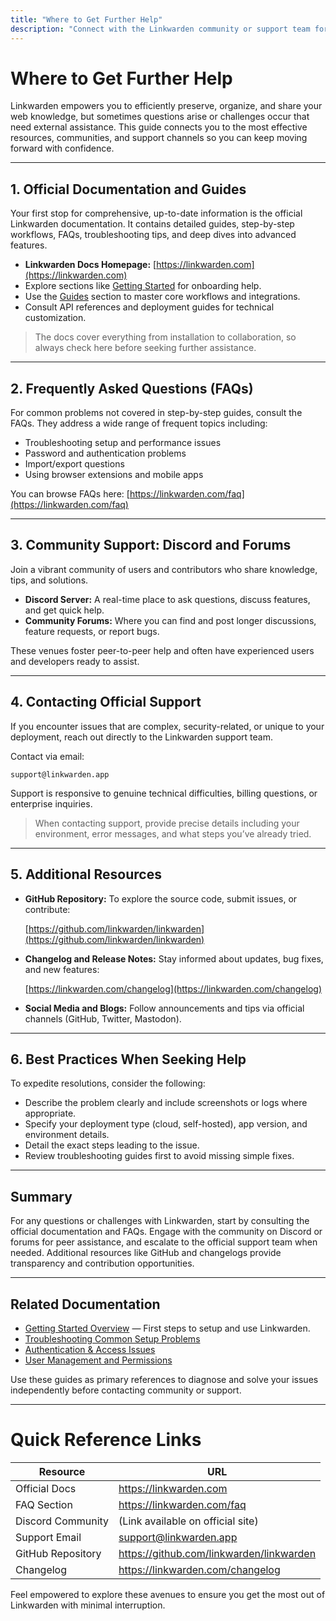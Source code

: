 ```yaml
---
title: "Where to Get Further Help"
description: "Connect with the Linkwarden community or support team for additional assistance. Learn where to find documentation, reach out on Discord, or check FAQs for uncommon issues."
---
```


# Where to Get Further Help

Linkwarden empowers you to efficiently preserve, organize, and share your web knowledge, but sometimes questions arise or challenges occur that need external assistance. This guide connects you to the most effective resources, communities, and support channels so you can keep moving forward with confidence.

---

## 1. Official Documentation and Guides

Your first stop for comprehensive, up-to-date information is the official Linkwarden documentation. It contains detailed guides, step-by-step workflows, FAQs, troubleshooting tips, and deep dives into advanced features.

- **Linkwarden Docs Homepage:** [https://linkwarden.com](https://linkwarden.com)
- Explore sections like [Getting Started](https://linkwarden.com/getting-started) for onboarding help.
- Use the [Guides](https://linkwarden.com/guides) section to master core workflows and integrations.
- Consult API references and deployment guides for technical customization.

> The docs cover everything from installation to collaboration, so always check here before seeking further assistance.

---

## 2. Frequently Asked Questions (FAQs)

For common problems not covered in step-by-step guides, consult the FAQs. They address a wide range of frequent topics including:

- Troubleshooting setup and performance issues
- Password and authentication problems
- Import/export questions
- Using browser extensions and mobile apps

You can browse FAQs here: [https://linkwarden.com/faq](https://linkwarden.com/faq)

---

## 3. Community Support: Discord and Forums

Join a vibrant community of users and contributors who share knowledge, tips, and solutions.

- **Discord Server:** A real-time place to ask questions, discuss features, and get quick help.
- **Community Forums:** Where you can find and post longer discussions, feature requests, or report bugs.

These venues foster peer-to-peer help and often have experienced users and developers ready to assist.

---

## 4. Contacting Official Support

If you encounter issues that are complex, security-related, or unique to your deployment, reach out directly to the Linkwarden support team.

Contact via email:

```
support@linkwarden.app
```

Support is responsive to genuine technical difficulties, billing questions, or enterprise inquiries.

> When contacting support, provide precise details including your environment, error messages, and what steps you’ve already tried.

---

## 5. Additional Resources

- **GitHub Repository:** To explore the source code, submit issues, or contribute:

  [https://github.com/linkwarden/linkwarden](https://github.com/linkwarden/linkwarden)

- **Changelog and Release Notes:** Stay informed about updates, bug fixes, and new features:

  [https://linkwarden.com/changelog](https://linkwarden.com/changelog)

- **Social Media and Blogs:** Follow announcements and tips via official channels (GitHub, Twitter, Mastodon).

---

## 6. Best Practices When Seeking Help

To expedite resolutions, consider the following:

- Describe the problem clearly and include screenshots or logs where appropriate.
- Specify your deployment type (cloud, self-hosted), app version, and environment details.
- Detail the exact steps leading to the issue.
- Review troubleshooting guides first to avoid missing simple fixes.

---

## Summary

For any questions or challenges with Linkwarden, start by consulting the official documentation and FAQs. Engage with the community on Discord or forums for peer assistance, and escalate to the official support team when needed. Additional resources like GitHub and changelogs provide transparency and contribution opportunities.

---

## Related Documentation

- [Getting Started Overview](https://linkwarden.com/getting-started) — First steps to setup and use Linkwarden.
- [Troubleshooting Common Setup Problems](https://linkwarden.com/getting-started/troubleshooting-faq/common-setup-issues)
- [Authentication & Access Issues](https://linkwarden.com/getting-started/troubleshooting-faq/authentication-issues)
- [User Management and Permissions](https://linkwarden.com/guides/collaboration-sharing/user-management-permissions)

Use these guides as primary references to diagnose and solve your issues independently before contacting community or support.

---

# Quick Reference Links
| Resource | URL |
|---|---|
| Official Docs | https://linkwarden.com |
| FAQ Section | https://linkwarden.com/faq |
| Discord Community | (Link available on official site) |
| Support Email | support@linkwarden.app |
| GitHub Repository | https://github.com/linkwarden/linkwarden |
| Changelog | https://linkwarden.com/changelog |

Feel empowered to explore these avenues to ensure you get the most out of Linkwarden with minimal interruption.
